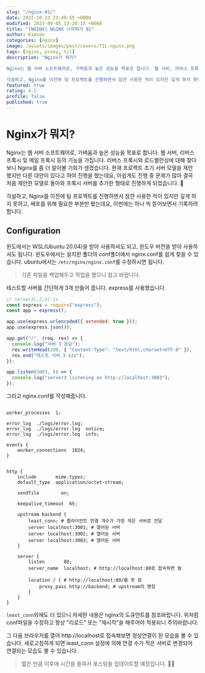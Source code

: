 ```yaml
---
slug: "/nginx-01/"
date: 2022-10-23 23:49:55 +0000
modified: 2023-09-05 13:20:15 +0000
title: "[NGINX] NGINX 시작하기 01"
author: Kimson
categories: [nginx]
image: /assets/images/post/covers/TIL-nginx.png
tags: [nginx, proxy, til]
description: "Nginx가 뭐지?

Nginx는 웹 서버 소프트웨어로, 가벼움과 높은 성능을 목표로 합니다. 웹 서버, 리버스 프록시 및 메일 프록시 등의 기능을 가집니다. 리버스 프록시와 로드밸런싱에 대해 찾다보니 Nginx를 좀 더 알아볼 기회가 생겼습니다. 현재 프로젝트 초기 서버 모델을 제안 했지만 다른 대안이 있다고 하여 진행을 했는데요, 아쉽게도 진행 중 문제가 많아 결국 처음 제안한 모델로 돌아와 프록시 서버를 추가한 형태로 진행하게 되었습니다. 🥲

각설하고, Nginx를 이전에 팀 프로젝트를 진행하면서 잠깐 사용한 적이 있지만 깊게 하지 못하고, 배포를 위해 필요한 부분만 봤는데요, 이번에는 하나 씩 뜯어보면서 기록하려합니다."
featured: true
rating: 4.5
profile: false
published: true
---
```


# Nginx가 뭐지?

Nginx는 웹 서버 소프트웨어로, 가벼움과 높은 성능을 목표로 합니다. 웹 서버, 리버스 프록시 및 메일 프록시 등의 기능을 가집니다. 리버스 프록시와 로드밸런싱에 대해 찾다보니 Nginx를 좀 더 알아볼 기회가 생겼습니다. 현재 프로젝트 초기 서버 모델을 제안 했지만 다른 대안이 있다고 하여 진행을 했는데요, 아쉽게도 진행 중 문제가 많아 결국 처음 제안한 모델로 돌아와 프록시 서버를 추가한 형태로 진행하게 되었습니다. 🥲

각설하고, Nginx를 이전에 팀 프로젝트를 진행하면서 잠깐 사용한 적이 있지만 깊게 하지 못하고, 배포를 위해 필요한 부분만 봤는데요, 이번에는 하나 씩 뜯어보면서 기록하려합니다.

## Configuration

윈도에서는 WSL(Ubuntu 20.04)을 받아 사용하셔도 되고, 윈도우 버전을 받아 사용하셔도 됩니다. 윈도우에서는 설치한 폴더의 conf폴더에서 nginx.conf를 쉽게 찾을 수 있습니다. ubuntu에서는 `/etc/nginx/nginx.conf`를 수정하시면 됩니다.

> 기존 파일을 백업해두고 작업을 했으니 참고 바랍니다.

테스트할 서버를 간단하게 3개 만들어 줍니다. express를 사용했습니다.

```javascript
// server1[,2,3].js
const express = require("express");
const app = express();

app.use(express.urlencoded({ extended: true }));
app.use(express.json());

app.get("/", (req, res) => {
  console.log("서버 3 응답");
  res.writeHead(200, { "Content-Type": "text/html;charset=UTF-8" });
  res.end("테스트 서버 3 zzz");
});

app.listen(3003, () => {
  console.log("server3 listening on http://localhost:3003");
});
```

그리고 nginx.conf를 작성해줍니다.

```nginx

worker_processes  1;

error_log  ./logs/error.log;
error_log  ./logs/error.log  notice;
error_log  ./logs/error.log  info;

events {
    worker_connections  1024;
}


http {
    include       mime.types;
    default_type  application/octet-stream;

    sendfile        on;

    keepalive_timeout  65;

    upstream backend {
        least_conn; # 클라이언트 연결 개수가 가장 적은 서버로 전달
        server localhost:3001; # 열어둔 서버
        server localhost:3002; # 열어둔 서버
        server localhost:3003; # 열어둔 서버
    }

    server {
        listen       80;
        server_name  localhost; # http://localhost:80로 접속하면 됨

        location / { # http://localhost:80/를 뜻 함
            proxy_pass http://backend; # upstream의 명칭
        }
    }
}
```

`least_conn`외에도 더 있으니 자세한 내용은 nginx의 도큐먼트를 참조바랍니다. 위처럼 conf파일을 수정하고 항상 "리로드" 또는 "재시작"을 해주어야 적용되니 주의바랍니다.

그 다음 브라우저를 열어 http://localhost로 접속해보면 정상연결이 된 모습을 볼 수 있습니다. 새로고침하게 되면 least_conn 설정에 의해 연결 수가 적은 서버로 변경되어 연결되는 모습도 볼 수 있습니다.

> 짧은 만큼 이후에 시간을 들여서 포스팅을 업데이트할 예정입니다. 🙇‍♂️
